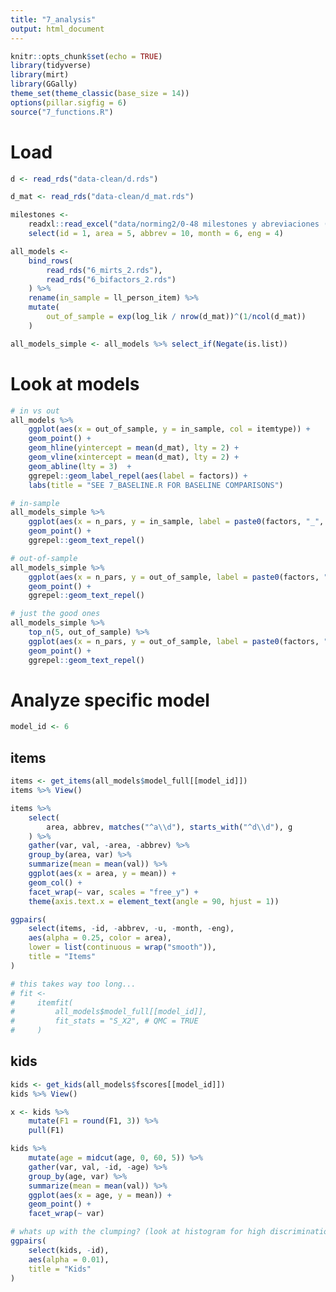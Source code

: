 ```yaml
---
title: "7_analysis"
output: html_document
---
```


```r
knitr::opts_chunk$set(echo = TRUE)
library(tidyverse)
library(mirt)
library(GGally)
theme_set(theme_classic(base_size = 14))
options(pillar.sigfig = 6)
source("7_functions.R")
```

# Load 

```r
d <- read_rds("data-clean/d.rds")

d_mat <- read_rds("data-clean/d_mat.rds")

milestones <-
    readxl::read_excel("data/norming2/0-48 milestones y abreviaciones (viejos vs nuevos).xlsx") %>%
    select(id = 1, area = 5, abbrev = 10, month = 6, eng = 4)

all_models <- 
    bind_rows(
        read_rds("6_mirts_2.rds"),
        read_rds("6_bifactors_2.rds")
    ) %>% 
    rename(in_sample = ll_person_item) %>% 
    mutate(
        out_of_sample = exp(log_lik / nrow(d_mat))^(1/ncol(d_mat))
    )

all_models_simple <- all_models %>% select_if(Negate(is.list))
```

# Look at models 

```r
# in vs out 
all_models %>%
    ggplot(aes(x = out_of_sample, y = in_sample, col = itemtype)) + 
    geom_point() +
    geom_hline(yintercept = mean(d_mat), lty = 2) + 
    geom_vline(xintercept = mean(d_mat), lty = 2) + 
    geom_abline(lty = 3)  +
    ggrepel::geom_label_repel(aes(label = factors)) +
    labs(title = "SEE 7_BASELINE.R FOR BASELINE COMPARISONS")

# in-sample
all_models_simple %>%
    ggplot(aes(x = n_pars, y = in_sample, label = paste0(factors, "_", itemtype))) +
    geom_point() +
    ggrepel::geom_text_repel()

# out-of-sample
all_models_simple %>%
    ggplot(aes(x = n_pars, y = out_of_sample, label = paste0(factors, "_", itemtype))) +
    geom_point() +
    ggrepel::geom_text_repel()

# just the good ones
all_models_simple %>%
    top_n(5, out_of_sample) %>% 
    ggplot(aes(x = n_pars, y = out_of_sample, label = paste0(factors, "_", itemtype))) +
    geom_point() +
    ggrepel::geom_text_repel()
```

# Analyze specific model

```r
model_id <- 6
```

## items 

```r
items <- get_items(all_models$model_full[[model_id]])
items %>% View()

items %>%
    select(
        area, abbrev, matches("^a\\d"), starts_with("^d\\d"), g
    ) %>%
    gather(var, val, -area, -abbrev) %>%
    group_by(area, var) %>%
    summarize(mean = mean(val)) %>%
    ggplot(aes(x = area, y = mean)) +
    geom_col() +
    facet_wrap(~ var, scales = "free_y") +
    theme(axis.text.x = element_text(angle = 90, hjust = 1))

ggpairs(
    select(items, -id, -abbrev, -u, -month, -eng),
    aes(alpha = 0.25, color = area),
    lower = list(continuous = wrap("smooth")),
    title = "Items"
)

# this takes way too long...
# fit <- 
#     itemfit(
#         all_models$model_full[[model_id]], 
#         fit_stats = "S_X2", # QMC = TRUE
#     ) 
```

## kids

```r
kids <- get_kids(all_models$fscores[[model_id]])
kids %>% View()

x <- kids %>% 
    mutate(F1 = round(F1, 3)) %>% 
    pull(F1)

kids %>%
    mutate(age = midcut(age, 0, 60, 5)) %>%
    gather(var, val, -id, -age) %>%
    group_by(age, var) %>%
    summarize(mean = mean(val)) %>%
    ggplot(aes(x = age, y = mean)) +
    geom_point() +
    facet_wrap(~ var)

# whats up with the clumping? (look at histogram for high discrimination items...)
ggpairs(
    select(kids, -id),
    aes(alpha = 0.01),
    title = "Kids"
)
```
